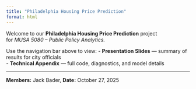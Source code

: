 ```yaml
---
title: "Philadelphia Housing Price Prediction"
format: html
---
```


Welcome to our **Philadelphia Housing Price Prediction** project  
for *MUSA 5080 – Public Policy Analytics.*

Use the navigation bar above to view:
- **Presentation Slides** — summary of results for city officials  
- **Technical Appendix** — full code, diagnostics, and model details  

---

**Members:** Jack Bader, 
**Date:** October 27, 2025